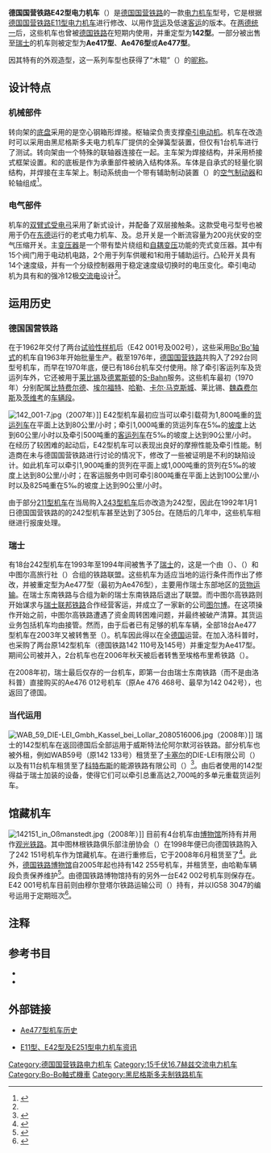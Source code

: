 {{Infobox Locomotive
|name=德国国营铁路E42型/242型电力机车<br>德国铁路142型电力机车<br>弗里堡公共运输Ae417型电力机车<br>瑞士东南铁路Ae476型电力机车<br>洛科普Ae477型电力机车
|powertype=[[电力机车|电力机车]]
|image=ETB MTEG 142001-7 Krippen (02).JPG
|caption= 142 001-7
|totalproduction=292
|builddate=1962–1976
|retiredate=1992年起
|builder={{link-de|黑尼格斯多夫电力机车厂|Lokomotivbau Elektrotechnische Werke Hans Beimler Hennigsdorf}}
|uicclass=Bo'Bo'
|axleload=20公吨
|topspeed=100公里/小时
|gauge={{RailGauge|sg|al=on|allk=on}}
|length=16,260毫米
|weight=82.5公吨
|tractionmotors=4台
|poweroutput=2,740千瓦（持续）<br>2,920千瓦（每小时）
|tractiveeffort=245千牛
|electricsystem=15千伏16⅔赫兹[[交流电|交流电]]
|collectionmethod=[[高架电缆|高架电缆]] 
}}

'''德国国营铁路E42型电力机车'''（{{lang-de|'''DR-Baureihe E 42'''，自1970年起改称'''242型'''}}）是[[德国国营铁路|德国国营铁路]]的一款[[电力机车|电力机车]]型号，它是根据[[德国国营铁路E11型电力机车|德国国营铁路E11型电力机车]]进行修改、以用作[[货运|货运]]及低速[[客运|客运]]的版本。在[[两德统一|两德统一]]后，这些机车也曾被[[德国铁路|德国铁路]]在短期内使用，并重定型为'''142型'''。一部分被出售至[[瑞士|瑞士]]的机车则被定型为'''Ae417型'''、'''Ae476型'''或'''Ae477型'''。

因其特有的外观造型，这一系列车型也获得了“木辊”（{{lang|de|Holzroller}}）的[[昵称|昵称]]。

==设计特点==
===机械部件===
转向架的[[底盘|底盘]]采用的是空心钢箱形焊接。枢轴梁负责支撑[[牵引电动机|牵引电动机]]。机车在改造时可以采用由黑尼格斯多夫电力机车厂提供的全弹簧型{{link-de|锥环弹簧传动|Hohlwellen-Antrieb}}装置，但仅有1台机车进行了测试。转向架由一个特殊的联轴器连接在一起。主车架为焊接结构，并采用桥接式框架设置。{{link-de|驾驶室|Führerstand}}和{{link-de|机械室|Maschinenraum}}的底板是作为承重部件被纳入结构体系。车体是自承式的轻量化钢结构，并焊接在主车架上。制动系统由一个带有辅助制动装置（{{lang|de|K-GPR mZ型，旧称Kssbr m.Z.}}）的[[空气制动|空气制动器]]和轮轴{{link-de|手制动器|Handbremse}}组成<ref name="Konstruktion">{{de}}{{cite web|url=http://www.br142.de/index.php?nav=1407856&lang=1|title=''Baureihe E 42 - Konstruktion''|work=Daniel Berg|accessdate=2013-12-25|archive-url=https://web.archive.org/web/20131225195953/http://www.br142.de/index.php?nav=1407856&lang=1|archive-date=2013-12-25|dead-url=yes}}</ref>。

===电气部件===
机车的[[受电弓|双臂式受电弓]]采用了新式设计，并配备了双层接触条。这款受电弓型号也被用于仍在[[东德|东德]]运行的老式电力机车{{link-de|E04型|DR-Baureihe E 04}}、{{link-de|E44型|DR-Baureihe E 44}}及{{link-de|E94型|DR-Baureihe E 94}}。总开关是一个断流容量为200兆伏安的空气压缩开关。主[[变压器|变压器]]是一个带有垫片绕组和[[自耦变压|自耦变压]]功能的{{link-de|强冷|Fremdbelüftung}}壳式变压器。其中有15个阀门用于电动机电路，2个用于列车供暖和1和用于辅助运行。凸轮开关具有14个速度级，并有一个分级控制器用于稳定速度级切换时的电压变化。牵引电动机为具有{{link-de|整流绕组|Wendepolwicklung}}和{{link-de|均衡绕组|Kompensationswicklung}}的强冷12极[[交流电动机|交流电]]{{link-de|串励电动机|Einphasen-Reihenschlussmotor}}设计<ref name="Konstruktion"/>。

==运用历史==
===德国国营铁路===
在{{link-de|黑尼格斯多夫汉斯·拜姆勒电力机车厂|Lokomotivbau Elektrotechnische Werke Hans Beimler Hennigsdorf}}于1962年交付了两台[[原型_(工程)|试验性样机]]后（E42 001号及002号），这些采用[[Bo'Bo'|Bo'Bo'轴式]]的机车自1963年开始批量生产。截至1976年，[[德国国营铁路|德国国营铁路]]共购入了292台同型号机车，而早在1970年底，便已有186台机车交付使用。除了牵引客运列车及货运列车外，它还被用于[[莱比锡|莱比锡]]及[[德累斯顿|德累斯顿]]的[[S-Bahn|S-Bahn]]服务。这些机车最初（1970年）分别配属[[比特费尔德|比特费尔德]]、[[埃尔福特|埃尔福特]]、[[哈勒|哈勒]]、[[开姆尼茨|卡尔·马克斯城]]、莱比锡、[[魏森费尔斯|魏森费尔斯]]及[[茨维考|茨维考]]的[[车辆段|车辆段]]。

[[File:142_001-7.jpg|thumb]]（2007年）]]
E42型机车最初应当可以牵引载荷为1,800吨重的[[货运列车|货运列车]]在平面上达到80公里/小时；牵引1,000吨重的货运列车在5‰的[[坡度|坡度]]上达到60公里/小时以及牵引500吨重的[[客运列车|客运列车]]在5‰的坡度上达到90公里/小时。在经历了较困难的起动后，E42型机车可以表现出良好的摩擦性能及牵引性能。制造商在未与德国国营铁路进行讨论的情况下，修改了一些被证明是不利的缺陷设计。如此机车可以牵引1,900吨重的货列在平面上或1,000吨重的货列在5‰的坡度上达到80公里/小时；在客运服务中则可牵引800吨重在平面上达到100公里/小时以及825吨重在5‰的坡度上达到90公里/小时。

由于部分[[德国国营铁路211型电力机车|211型机车]]在当局购入[[德国国营铁路243型电力机车|243型机车]]后亦改造为242型，因此在1992年1月1日德国国营铁路的的242型机车甚至达到了305台。在随后的几年中，这些机车相继进行报废处理。

===瑞士===
有18台242型机车在1993年至1994年间被售予了[[瑞士|瑞士]]的{{link-de|洛科普|Lokoop}}，这是一个由{{link-de|中图尔高铁路|Mittelthurgaubahn}}（{{lang|de|MThB}}）、{{link-de|瑞士东南铁路|Schweizerische Südostbahn}}（{{lang|de|SOB}}）和中图尔高旅行社（{{lang|de|Reisebüro Mittelthurgau，简称RMT}}）合组的铁路联盟。这些机车为适应当地的运行条件而作出了修改，并被重定型为Ae477型（最初为Ae476型），主要用作瑞士东部地区的[[货物运输|货物运输]]。在瑞士东南铁路与{{link-de|博登湖-图根堡铁路|Bodensee-Toggenburg-Bahn}}合组为新的瑞士东南铁路后退出了联盟。而中图尔高铁路则开始谋求与[[瑞士联邦铁路|瑞士联邦铁路]]合作经营客运，并成立了一家新的公司[[图尔博_(公司)|图尔博]]。在这项操作开始之前，中图尔高铁路遭遇了资金周转困难问题，并最终被破产清算。其货运业务包括机车均由{{link-de|瑞士联邦铁路货运|SBB Cargo}}接管。然而，由于后者已有足够的机车车辆，全部18台Ae477型机车在2003年又被转售至{{link-de|威斯特法伦阿尔默河谷铁路|Westfälische Almetalbahn}}（{{lang|de|WAB}}）。机车因此得以在全[[德国|德国]]运营。在{{link-de|弗里堡铁路公司|Chemins de fer fribourgeois Gruyère–Fribourg–Morat}}加入洛科普时，也采购了两台原142型机车（德国铁路142 110号及145号）并重定型为Ae417型。期间公司被并入{{link-de|弗里堡公共运输公司|Freiburgische Verkehrsbetriebe}}，2台机车也在2006年秋天被后者转售至埃格布里希铁路（{{lang|de|Eggegebirgsbahn GmbH}}）。

在2008年初，瑞士最后仅存的一台机车，即第一台由瑞士东南铁路（而不是由洛科普）直接购买的Ae476 012号机车（原Ae 476 468号、最早为142 042号），也返回了德国。

===当代运用===
[[File:WAB_59_DIE-LEI_Gmbh_Kassel_bei_Lollar_2080516006.jpg|thumb]]（2008年）]]
瑞士的142型机车在返回德国后全部运用于威斯特法伦阿尔默河谷铁路。部分机车也被外租，例如WAB59号（原142 133号）租赁至了[[卡塞尔|卡塞尔]]的DIE-LEI有限公司（{{lang|de|DIE-LEI GmbH}}）以及有11台机车租赁至了[[科特布斯|科特布斯]]的能源铁路有限公司（{{lang|de|Energy Rail GmbH}}）<ref>{{de}}{{cite web|url=http://www.bahnbilder.de/name/galerie/kategorie/Deutschland~E-Loks~BR+142+%28DR+E42,+BR+242%29.html |title=''Baureihe 142 (DR E42, Baureihe 242) Fotos'' |work=Bahnbilder.de |archiveurl=https://web.archive.org/web/20090309153934/http://www.bahnbilder.de/name/galerie/kategorie/Deutschland~E-Loks~BR%2B142%2B%28DR%2BE42%2C%2BBR%2B242%29.html |archivedate=2009-03-09 |deadurl=yes }}</ref>。由后者使用的142型得益于瑞士{{link-de|施塔德勒铁路股份公司|Stadler Rail}}加装的{{link-de|多机控制|Vielfachsteuerung}}设备，使得它们可以牵引总重高达2,700吨的多单元重载货运列车。

==馆藏机车==
[[File:142151_in_Oßmanstedt.jpg|thumb]]（2008年）]]
目前有4台机车由[[博物馆|博物馆]]所持有并用作[[观光铁路|观光铁路]]。其中图林根铁路俱乐部注册协会（{{lang|de|Thüringer Eisenbahnverein e.V.，简称TEV}}）在1998年便已向德国铁路购入了242 151号机车作为馆藏机车。在进行重修后，它于2008年6月租赁至了{{link-de|瑞士中央铁路|Centralbahn AG}}<ref>{{de}}{{cite web|url=http://www.thueringer-eisenbahnverein.de/fahrzeuge/e42151/242151.htm |title=''242 151-9'' |work=Thüringer Eisenbahnverein e.V. |archiveurl=https://web.archive.org/web/20131209074025/http://thueringer-eisenbahnverein.de/fahrzeuge/e42151/242151.htm |archivedate=2013-12-09 |deadurl=yes }}</ref>。此外，[[德国铁路博物馆|德国铁路博物馆]]自2005年起也持有142 255号机车，并租赁至{{link-de|BSW集团传统协会|BSW-Gruppe Traditionsgemeinschaft Bw Halle P e. V.}}，由哈勒车辆段负责保养维护<ref>{{de}}{{cite web|url=http://www.br142.de/index.php?nav=1409106&id=23999&action=portrait|title=''Fahrzeugportrait LEW 14987''|work=Daniel Berg|accessdate=2013-12-25|archive-url=https://web.archive.org/web/20131225195253/http://www.br142.de/index.php?nav=1409106&id=23999&action=portrait|archive-date=2013-12-25|dead-url=yes}}</ref>。由德国铁路博物馆持有的另外一台E42 002号机车则保存在{{link-de|萨克森铁道博物馆|Sächsisches Eisenbahnmuseum}}。E42 001号机车目前则由穆尔登塔尔铁路运输公司（{{lang|de|Muldental-Eisenbahnverkehrsgesellschaft mbH，简称MTEG}}）持有，并以IG58 3047的编号运用于定期班次<ref>{{de}}{{cite web|url=http://www.elektrolok.de/statistiken/museum_d.php|title=''Museumsloks in Deutschland''|work=xyania internet verlag|accessdate=2013-12-25|archive-date=2013-01-24|archive-url=https://web.archive.org/web/20130124025732/http://www.elektrolok.de/statistiken/museum_d.php|dead-url=yes}}</ref>。

==注释==
{{reflist}}

== 参考书目 ==
{{refbegin}}
* {{de}}{{cite book|author=Dieter Bäzold|coauthors=Günther Fiebig|title=''Ellok-Archiv''|edition=6|publisher=Transpress Verlag|location=Berlin|year=1987|ISBN=3-344-00173-6}}
* {{de}}{{cite journal|author=Siegfried Müller|coauthors=Horstmar Seifarth u.a.|title=''E11 E211 E42 E251''|chapter=EK-Aspekte 10|journal=Eisenbahn-Kurier|location=Freiburg|year=1998|ISSN=1611-3985}}
{{refend}}

== 外部链接 ==
{{commonscat|DR Class 242}}
* {{de}}[http://www.railfan.de/nebahn/themen/ae477/ Ae477型机车历史] {{Wayback|url=http://www.railfan.de/nebahn/themen/ae477/ |date=20150301023033 }}
* {{de}}[http://www.holzroller.de E11型、E42型及E251型电力机车资讯] {{Wayback|url=http://www.holzroller.de/ |date=20140102233114 }}

{{德国国营铁路机车车辆|e}}
{{德国铁路机车车辆}}

{{DEFAULTSORT:DR-Baureihe E 42}}
[[Category:德国国营铁路电力机车|Category:德国国营铁路电力机车]]
[[Category:15千伏16.7赫兹交流电力机车|Category:15千伏16.7赫兹交流电力机车]]
[[Category:Bo-Bo軸式機車|Category:Bo-Bo軸式機車]]
[[Category:黑尼格斯多夫制铁路机车|Category:黑尼格斯多夫制铁路机车]]